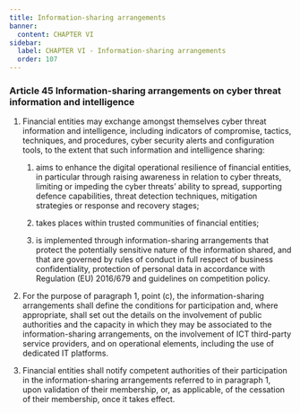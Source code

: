 ```yaml
---
title: Information-sharing arrangements
banner:
  content: CHAPTER VI
sidebar:
  label: CHAPTER VI - Information-sharing arrangements
  order: 107
---
```


### <span class="article-number">Article 45</span>  <span class="article-name">Information-sharing arrangements on cyber threat information and intelligence</span> 

1. Financial entities may exchange amongst themselves cyber threat information and intelligence, including indicators of  compromise, tactics, techniques, and procedures, cyber security alerts and configuration tools, to the extent that such  information and intelligence sharing: 

    1. aims to enhance the digital operational resilience of financial entities, in particular through raising awareness in relation  to cyber threats, limiting or impeding the cyber threats’ ability to spread, supporting defence capabilities, threat  detection techniques, mitigation strategies or response and recovery stages; 

    2. takes places within trusted communities of financial entities; 

    3. is implemented through information-sharing arrangements that protect the potentially sensitive nature of the  information shared, and that are governed by rules of conduct in full respect of business confidentiality, protection of  personal data in accordance with Regulation (EU) 2016/679 and guidelines on competition policy. 

2. For the purpose of paragraph 1, point (c), the information-sharing arrangements shall define the conditions for  participation and, where appropriate, shall set out the details on the involvement of public authorities and the capacity in  which they may be associated to the information-sharing arrangements, on the involvement of ICT third-party service  providers, and on operational elements, including the use of dedicated IT platforms. 

3. Financial entities shall notify competent authorities of their participation in the information-sharing arrangements  referred to in paragraph 1, upon validation of their membership, or, as applicable, of the cessation of their membership,  once it takes effect. 
